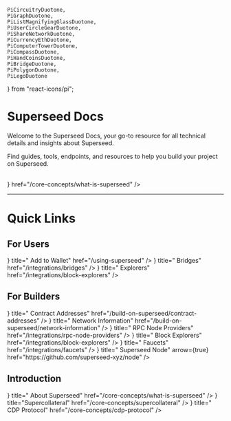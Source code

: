     PiCircuitryDuotone,
    PiGraphDuotone,
    PiListMagnifyingGlassDuotone,
    PiUserCircleGearDuotone,
    PiShareNetworkDuotone,
    PiCurrencyEthDuotone,
    PiComputerTowerDuotone,
    PiCompassDuotone,
    PiHandCoinsDuotone,
    PiBridgeDuotone,
    PiPolygonDuotone,
    PiLegoDuotone
} from "react-icons/pi";

# Superseed Docs

Welcome to the Superseed Docs, your go-to resource for all technical details and insights about Superseed.

Find guides, tools, endpoints, and resources to help you build your project on Superseed.

<br/>
<Cards>
  <Card
    title="Learn about Superseed"
    icon={<GoBook size={32} />}
    href="/core-concepts/what-is-superseed"
  />
</Cards>
<br/>
<hr/>

# Quick Links

## For Users

<Cards>
    <Card
        icon={<PiUserCircleGearDuotone size={32} />}
        title=" Add to Wallet"
        href="/using-superseed"
    />
    <Card
        icon={<PiBridgeDuotone size={32} />}
        title=" Bridges"
        href="/integrations/bridges"
    />
    <Card
        icon={<PiPolygonDuotone size={32} />}
        title=" Explorers"
        href="/integrations/block-explorers"
    />
</Cards>

## For Builders

<Cards>
  <Card
    icon={<PiCurrencyEthDuotone size={32} />}
    title=" Contract Addresses"
    href="/build-on-superseed/contract-addresses"
  />
  <Card
    icon={<PiShareNetworkDuotone size={32} />}
    title=" Network Information"
    href="/build-on-superseed/network-information"
  />
  <Card
    icon={<PiComputerTowerDuotone size={32} />}
    title=" RPC Node Providers"
    href="/integrations/rpc-node-providers"
  />
  <Card
    icon={<PiCompassDuotone size={32} />}
    title=" Block Explorers"
    href="/integrations/block-explorers"
  />
  <Card
    icon={<PiHandCoinsDuotone size={32} />}
    title=" Faucets"
    href="/integrations/faucets"
  />
  <Card
    icon={<PiGraphDuotone size={32} />}
    title=" Superseed Node"
    arrow={true}
    href="https://github.com/superseed-xyz/node"
  />
</Cards>

## Introduction

<Cards>
  <Card
    icon={<PiCircuitryDuotone size={32} />}
    title=" About Superseed"
    href="/core-concepts/what-is-superseed"
  />
  <Card
    icon={<PiLegoDuotone size={32} />}
    title="Supercollateral"
    href="/core-concepts/supercollateral"
  />
  <Card
    icon={<PiListMagnifyingGlassDuotone size={32} />}
    title=" CDP Protocol"
    href="/core-concepts/cdp-protocol"
  />
</Cards>
